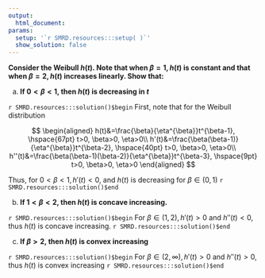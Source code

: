 ```yaml
---
output:
  html_document:
params:
  setup: '`r SMRD.resources:::setup( )`'
  show_solution: false
---
```


__Consider the Weibull $h(t)$. Note that when $\beta=1, h(t)$ is constant and that when $\beta=2, h(t)$ increases linearly.  Show that:__

a. __If $0<\beta<1$, then $h(t)$ is decreasing in $t$__

`r SMRD.resources:::solution()$begin`
First, note that for the Weibull distribution

$$
\begin{aligned}
h(t)&=\frac{\beta}{\eta^{\beta}}t^{\beta-1}, \hspace{67pt} t>0, \beta>0, \eta>0\\
h'(t)&=\frac{\beta(\beta-1)}{\eta^{\beta}}t^{\beta-2}, \hspace{40pt} t>0, \beta>0, \eta>0\\
h''(t)&=\frac{\beta(\beta-1)(\beta-2)}{\eta^{\beta}}t^{\beta-3}, \hspace{9pt} t>0, \beta>0, \eta>0
\end{aligned}
$$

Thus, for $0<\beta<1, h'(t)<0$, and $h(t)$ is decreasing for $\beta \in (0,1)$
`r SMRD.resources:::solution()$end`

b. __If $1<\beta<2,$ then $h(t)$ is concave increasing.__

`r SMRD.resources:::solution()$begin`
For $\beta \in (1,2), h'(t)>0$ and $h''(t)<0,$ thus $h(t)$ is concave increasing.
`r SMRD.resources:::solution()$end`

c. __If $\beta>2,$ then $h(t)$ is convex increasing__

`r SMRD.resources:::solution()$begin`
For $\beta \in (2,\infty), h'(t)>0$ and $h''(t)>0,$ thus $h(t)$ is convex increasing
`r SMRD.resources:::solution()$end`
